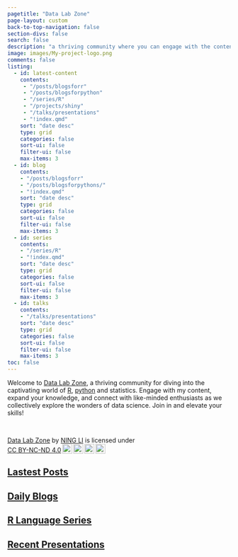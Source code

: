 ```yaml
---
pagetitle: "Data Lab Zone"
page-layout: custom
back-to-top-navigation: false
section-divs: false
search: false
description: "a thriving community where you can engage with the content, expand your knowledge, and connect with others in the fascinating world of statistics and R."
image: images/My-project-logo.png
comments: false
listing:
  - id: latest-content
    contents: 
     - "/posts/blogsforr"
     - "/posts/blogsforpython"
     - "/series/R"
     - "/projects/shiny"
     - "/talks/presentations"
     - "!index.qmd"
    sort: "date desc"
    type: grid
    categories: false
    sort-ui: false
    filter-ui: false
    max-items: 3
  - id: blog
    contents: 
    - "/posts/blogsforr"
    - "/posts/blogsforpythons/"
    - "!index.qmd"
    sort: "date desc"
    type: grid
    categories: false
    sort-ui: false
    filter-ui: false
    max-items: 3
  - id: series
    contents: 
    - "/series/R"
    - "!index.qmd"
    sort: "date desc"
    type: grid
    categories: false
    sort-ui: false
    filter-ui: false
    max-items: 3
  - id: talks
    contents: 
    - "/talks/presentations"
    sort: "date desc"
    type: grid
    categories: false
    sort-ui: false
    filter-ui: false
    max-items: 3
toc: false
---
```


::: header-text
::: content-container
::: header-block
Welcome to [Data Lab Zone](https://datalabzone.com/), a thriving community for diving into the captivating world of [R](https://www.r-project.org/), [python](https://www.python.org/) and statistics. Engage with my content, expand your knowledge, and connect with like-minded enthusiasts as we collectively explore the wonders of data science. Join in and elevate your skills!

<br>

```{=html}
<p xmlns:cc="http://creativecommons.org/ns#" xmlns:dct="http://purl.org/dc/terms/"><a property="dct:title" rel="cc:attributionURL" href="https://datalabzone.com/">Data Lab Zone</a> by <a rel="cc:attributionURL dct:creator" property="cc:attributionName" href="https://twitter.com/ningli3739">NING LI</a> is licensed under <a href="http://creativecommons.org/licenses/by-nc-nd/4.0/?ref=chooser-v1" target="_blank" rel="license noopener noreferrer" style="display:inline-block;">CC BY-NC-ND 4.0<img style="height:22px!important;margin-left:3px;vertical-align:text-bottom;" src="https://mirrors.creativecommons.org/presskit/icons/cc.svg?ref=chooser-v1"><img style="height:22px!important;margin-left:3px;vertical-align:text-bottom;" src="https://mirrors.creativecommons.org/presskit/icons/by.svg?ref=chooser-v1"><img style="height:22px!important;margin-left:3px;vertical-align:text-bottom;" src="https://mirrors.creativecommons.org/presskit/icons/nc.svg?ref=chooser-v1"><img style="height:22px!important;margin-left:3px;vertical-align:text-bottom;" src="https://mirrors.creativecommons.org/presskit/icons/nd.svg?ref=chooser-v1"></a></p>
```
:::
:::
:::

::: content-container
::: listing-block
<a href="latest-content.qmd">

## Lastest Posts

</a>

::: {#latest-content}
:::
:::
:::

::: content-container
::: listing-block
<a href="posts/index.qmd">

## Daily Blogs

</a>

::: {#blog}
:::
:::
:::

::: content-container
::: listing-block
<a href="series/index.qmd">

## R Language Series

</a>

::: {#series}
:::
:::
:::

::: content-container
::: listing-block
<a href="talks/index.qmd">

## Recent Presentations

</a>

::: {#talks}
:::
:::
:::
